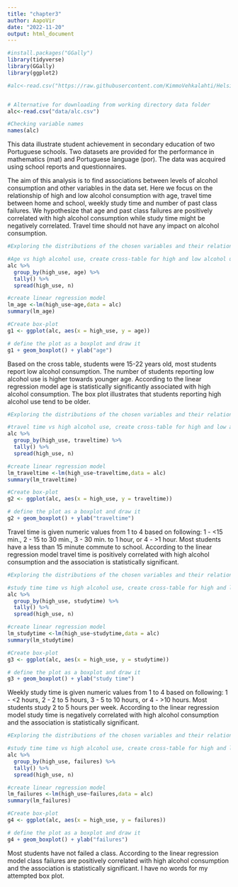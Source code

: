 ```yaml
---
title: "chapter3"
author: AapoVir
date: "2022-11-20"
output: html_document
---
```


```r
#install.packages("GGally")
library(tidyverse) 
library(GGally)
library(ggplot2)

#alc<-read.csv("https://raw.githubusercontent.com/KimmoVehkalahti/Helsinki-Open-Data-Science/master/datasets/alc.csv", sep=";", header=TRUE)


# Alternative for downloading from working directory data folder
alc<-read.csv("data/alc.csv")

#Checking variable names
names(alc)
```

This data illustrate student achievement in secondary education of two Portuguese schools. Two datasets are provided for the performance in mathematics (mat) and Portuguese language (por). The data was acquired using school reports and questionnaires.

The aim of this analysis is to find associations between levels of alcohol consumption and other variables in the data set. Here we focus on the relationship of high and low alcohol consumption with age, travel time between home and school, weekly study time and number of past class failures. We hypothesize that age and past class failures are positively correlated with high alcohol consumption while study time might be negatively correlated. Travel time should not have any impact on alcohol consumption.


```r
#Exploring the distributions of the chosen variables and their relationships with alcohol consumption: age

#Age vs high alcohol use, create cross-table for high and low alcohol use based on age
alc %>%
  group_by(high_use, age) %>%
  tally() %>%
  spread(high_use, n)

#create linear regression model
lm_age <-lm(high_use~age,data = alc)
summary(lm_age)

#Create box-plot
g1 <- ggplot(alc, aes(x = high_use, y = age))

# define the plot as a boxplot and draw it
g1 + geom_boxplot() + ylab("age")

```

Based on the cross table, students were 15-22 years old, most students report low alcohol consumption. The number of students reporting low alcohol use is higher towards younger age. According to the linear regression model age is statistically significantly associated with high alcohol consumption. The box plot illustrates that students reporting high alcohol use tend to be older.

```r
#Exploring the distributions of the chosen variables and their relationships with alcohol consumption: traveltime

#travel time vs high alcohol use, create cross-table for high and low alcohol use based on traveltime
alc %>%
  group_by(high_use, traveltime) %>%
  tally() %>%
  spread(high_use, n)

#create linear regression model
lm_traveltime <-lm(high_use~traveltime,data = alc)
summary(lm_traveltime)

#Create box-plot
g2 <- ggplot(alc, aes(x = high_use, y = traveltime))

# define the plot as a boxplot and draw it
g2 + geom_boxplot() + ylab("traveltime")

```


Travel time is given numeric values from 1 to 4 based on following: 1 - <15 min., 2 - 15 to 30 min., 3 - 30 min. to 1 hour, or 4 - >1 hour. Most students have a less than 15 minute commute to school. According to the linear regression model travel time is positively correlated with high alcohol consumption and the association is statistically significant. 

```r
#Exploring the distributions of the chosen variables and their relationships with alcohol consumption: studytime

#study time time vs high alcohol use, create cross-table for high and low alcohol use based on study time
alc %>%
  group_by(high_use, studytime) %>%
  tally() %>%
  spread(high_use, n)

#create linear regression model
lm_studytime <-lm(high_use~studytime,data = alc)
summary(lm_studytime)

#Create box-plot
g3 <- ggplot(alc, aes(x = high_use, y = studytime))

# define the plot as a boxplot and draw it
g3 + geom_boxplot() + ylab("study time")


```

Weekly study time is given numeric values from 1 to 4 based on following: 1 - <2 hours, 2 - 2 to 5 hours, 3 - 5 to 10 hours, or 4 - >10 hours. Most students study 2 to 5 hours per week. According to the linear regression model study time is negatively correlated with high alcohol consumption and the association is statistically significant. 

```r
#Exploring the distributions of the chosen variables and their relationships with alcohol consumption: failures

#study time time vs high alcohol use, create cross-table for high and low alcohol use based on study time
alc %>%
  group_by(high_use, failures) %>%
  tally() %>%
  spread(high_use, n)

#create linear regression model
lm_failures <-lm(high_use~failures,data = alc)
summary(lm_failures)

#Create box-plot
g4 <- ggplot(alc, aes(x = high_use, y = failures))

# define the plot as a boxplot and draw it
g4 + geom_boxplot() + ylab("failures")


```


Most students have not failed a class. According to the linear regression model class failures are positively correlated with high alcohol consumption and the association is statistically significant. I have no words for my attempted box plot.



